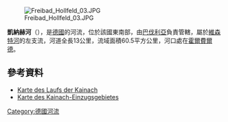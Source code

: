 {{No footnotes|time=2020-12-09T09:03:22+00:00}}
{{Coord|49|56|8.07|N|11|17|25.36|E|display=title}}
[[Image:Freibad_Hollfeld_03.JPG|right]]

'''凱納赫河'''（{{lang-de|Kainach}}），是[[德國|德國]]的河流，位於該國東南部，由[[巴伐利亞|巴伐利亞]]負責管轄，屬於[[維森特河|維森特河]]的左支流，河道全長13公里，流域面積60.5平方公里，河口處在[[霍爾費爾德|霍爾費爾德]]。

==參考資料==
* [http://geoportal.bayern.de/bayernatlas/?bgLayer=tk&X=5534864.20&Y=4449402.43&zoom=10&lang=de&topic=umwe&layers=bf9ff4ed-62c7-4935-9318-d5251108acc3-layer-gemeinden_verwaltungsgemeinschaften_gemeindefreie_gebiete_flaeche,bf9ff4ed-62c7-4935-9318-d5251108acc3-layer-landkreise_kreisfreie_staedte_flaeche,2dce0ec9-927f-450c-9d2c-5a92da91ab62&layers_visibility=false,false,false&catalogNodes=110 Karte des Laufs der Kainach] {{Wayback|url=http://geoportal.bayern.de/bayernatlas/?bgLayer=tk&X=5534864.20&Y=4449402.43&zoom=10&lang=de&topic=umwe&layers=bf9ff4ed-62c7-4935-9318-d5251108acc3-layer-gemeinden_verwaltungsgemeinschaften_gemeindefreie_gebiete_flaeche,bf9ff4ed-62c7-4935-9318-d5251108acc3-layer-landkreise_kreisfreie_staedte_flaeche,2dce0ec9-927f-450c-9d2c-5a92da91ab62&layers_visibility=false,false,false&catalogNodes=110 |date=20160202223653 }}
* [http://www.bis.bayern.de/bis/startWithParam.do?role=fgn&zoomToLayer=b1_ezg_06&zoomToColumn=KENNZAHL&zoomToObject='242612'&layers=-b6_ezg_01,-b5_ezg_02,-b4_ezg_03,-b3_ezg_04,-b2_ezg_05 Karte des Kainach-Einzugsgebietes] {{Wayback|url=http://www.bis.bayern.de/bis/startWithParam.do?role=fgn&zoomToLayer=b1_ezg_06&zoomToColumn=KENNZAHL&zoomToObject='242612'&layers=-b6_ezg_01,-b5_ezg_02,-b4_ezg_03,-b3_ezg_04,-b2_ezg_05 |date=20160202223700 }}

{{Germany-geo-stub}}
[[Category:德國河流|Category:德國河流]]